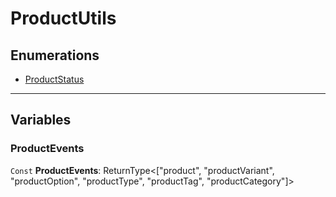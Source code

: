 
# ProductUtils

## Enumerations

- [ProductStatus](../ProductUtils/enums/utils.ProductUtils.ProductStatus/page.mdx)

___

## Variables

### ProductEvents

 `Const` **ProductEvents**: ReturnType&#60;["product", "productVariant", "productOption", "productType", "productTag", "productCategory"]&#62;
